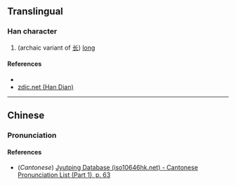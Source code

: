 {{character info/new}}
==Translingual==

===Han character===
{{Han char|rn=9|rad=人|as=03|sn=5|four=|canj=YMO|ids=⿱上人}}

# (archaic variant of [[长]]) [[long]]

====References====
* {{Han ref|kx=0094.051|dkj=00394|dj=0199.050|hdz=10111.040|uh=4EE7|ud=20199}}
* [http://www.zdic.net/zd/zi/ZdicE4ZdicBBZdicA7.htm zdic.net (Han Dian)]

----

==Chinese==
{{zh-forms}}

===Pronunciation===
{{zh-pron
|m=cháng
|c=coeng4
|mc=
|oc=
|ma=
|cat=a
}}

====References====
* (''Cantonese'') [http://www.iso10646hk.net/jp/document/download.jsp Jyutping Database (iso10646hk.net) - Cantonese Pronunciation List (Part 1), p. 63]